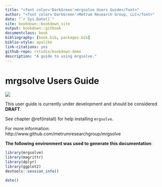 ```yaml
--- 
title: "<font color='DarkGreen'>mrgsolve Users Guide</font>"
author: "<font color='DarkGreen'>Metrum Research Group, LLC</font>"
date: "`r Sys.Date()`"
site: bookdown::bookdown_site
output: bookdown::gitbook
documentclass: book
bibliography: [book.bib, packages.bib]
biblio-style: apalike
link-citations: yes
github-repo: rstudio/bookdown-demo
description: "A guide to using mrgsolve."
---
```


# mrgsolve Users Guide

<img src='img/mrgsolve.png'>

This user guide is currently under development and should be considered __DRAFT__.  

See chapter \@ref(install) for help installing `mrgsolve`.

For more information: http://www.github.com/metrumresearchgroup/mrgsolve


__The following environment was used to generate this documentation__:
```r
library(mrgsolve)
library(magrittr)
library(dplyr)
library(ggplot2)
devtools::session_info()
```

```r
date()
```

